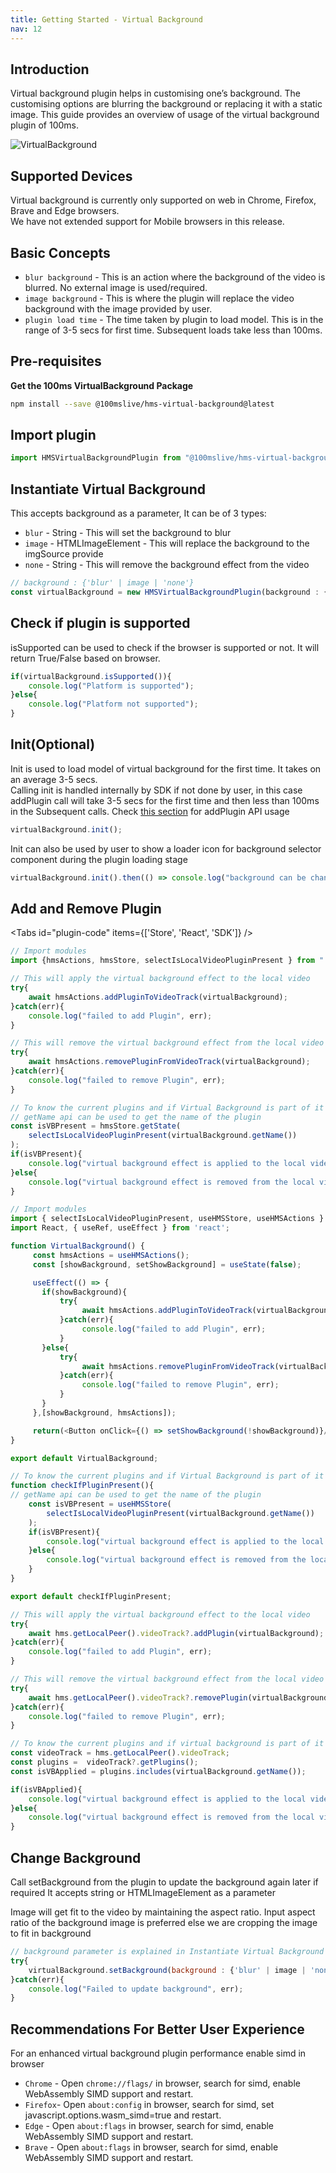 ```yaml
---
title: Getting Started - Virtual Background
nav: 12
---
```


## Introduction

Virtual background plugin helps in customising one’s background. The customising options are blurring the background or replacing it with a static image.
This guide provides an overview of usage of the virtual background plugin of 100ms.

![VirtualBackground](/docs/v2/vb.gif)

## Supported Devices

Virtual background is currently only supported on web in Chrome, Firefox, Brave and Edge browsers.<br/>
We have not extended support for Mobile browsers in this release.

## Basic Concepts

-   `blur background`  - This is an action where the background of the video is blurred. No external image is used/required.
-   `image background` - This is where the plugin will replace the video background with the image provided by user.
-   `plugin load time` - The time taken by plugin to load model. This is in the range of 3-5 secs for first time. Subsequent loads take less than 100ms.

## Pre-requisites

**Get the 100ms VirtualBackground Package**

```bash
npm install --save @100mslive/hms-virtual-background@latest
```

## Import plugin

```jsx
import HMSVirtualBackgroundPlugin from "@100mslive/hms-virtual-background";
```

## Instantiate Virtual Background

This accepts background as a parameter, It can be of 3 types:
- `blur` - String - This will set the background to blur
- `image` - HTMLImageElement - This will replace the background to the imgSource provide
- `none` - String - This will remove the background effect from the video

```jsx
// background : {'blur' | image | 'none'}
const virtualBackground = new HMSVirtualBackgroundPlugin(background : {'blur' | image | 'none'});
```

## Check if plugin is supported

isSupported can be used to check if the browser is supported or not.
It will return True/False based on browser.

```jsx
if(virtualBackground.isSupported()){
    console.log("Platform is supported");
}else{
    console.log("Platform not supported");
}
```

## Init(Optional)

Init is used to load model of virtual background for the first time.
It takes on an average 3-5 secs.<br/>
Calling init is handled internally by SDK if not done by user, in this case addPlugin call will
take 3-5 secs for the first time and then less than 100ms in the Subsequent calls.
Check [this section](#add-and-remove-plugin) for addPlugin API usage

```jsx
virtualBackground.init();
```

Init can also be used by user to show a loader icon for background selector component during the plugin loading stage

```jsx
virtualBackground.init().then(() => console.log("background can be changed now"))
```

## Add and Remove Plugin

<Tabs id="plugin-code" items={['Store', 'React', 'SDK']} />

<Tab id='plugin-code-0'>

```js
// Import modules
import {hmsActions, hmsStore, selectIsLocalVideoPluginPresent } from "./hms";
```

```js
// This will apply the virtual background effect to the local video
try{
    await hmsActions.addPluginToVideoTrack(virtualBackground);
}catch(err){
    console.log("failed to add Plugin", err);
}
```

```js
// This will remove the virtual background effect from the local video
try{
    await hmsActions.removePluginFromVideoTrack(virtualBackground);
}catch(err){
    console.log("failed to remove Plugin", err);
}
```

```js
// To know the current plugins and if Virtual Background is part of it
// getName api can be used to get the name of the plugin
const isVBPresent = hmsStore.getState(
    selectIsLocalVideoPluginPresent(virtualBackground.getName())
);
if(isVBPresent){
    console.log("virtual background effect is applied to the local video");
}else{
    console.log("virtual background effect is removed from the local video");
}
```
</Tab>

<Tab id='plugin-code-1'>

```js
// Import modules
import { selectIsLocalVideoPluginPresent, useHMSStore, useHMSActions } from '@100mslive/hms-video-react';
import React, { useRef, useEffect } from 'react';
```

```js
function VirtualBackground() {
     const hmsActions = useHMSActions();
     const [showBackground, setShowBackground] = useState(false);

     useEffect(() => {
       if(showBackground){
           try{
                await hmsActions.addPluginToVideoTrack(virtualBackground);
           }catch(err){
                console.log("failed to add Plugin", err);
           }
       }else{
           try{
                await hmsActions.removePluginFromVideoTrack(virtualBackground);
           }catch(err){
                console.log("failed to remove Plugin", err);
           }
       }
     },[showBackground, hmsActions]);

     return(<Button onClick={() => setShowBackground(!showBackground)}/>)
}

export default VirtualBackground;
```

```js
// To know the current plugins and if Virtual Background is part of it
function checkIfPluginPresent(){
// getName api can be used to get the name of the plugin
    const isVBPresent = useHMSStore(
        selectIsLocalVideoPluginPresent(virtualBackground.getName())
    );
    if(isVBPresent){
        console.log("virtual background effect is applied to the local video");
    }else{
        console.log("virtual background effect is removed from the local video");
    }
}

export default checkIfPluginPresent;
```
</Tab>

<Tab id='plugin-code-2'>

```js
// This will apply the virtual background effect to the local video
try{
    await hms.getLocalPeer().videoTrack?.addPlugin(virtualBackground);
}catch(err){
    console.log("failed to add Plugin", err);
}
```

```js
// This will remove the virtual background effect from the local video
try{
    await hms.getLocalPeer().videoTrack?.removePlugin(virtualBackground);
}catch(err){
    console.log("failed to remove Plugin", err);
}
```

```js
// To know the current plugins and if virtual background is part of it
const videoTrack = hms.getLocalPeer().videoTrack;
const plugins =  videoTrack?.getPlugins();
const isVBApplied = plugins.includes(virtualBackground.getName());

if(isVBApplied){
    console.log("virtual background effect is applied to the local video");
}else{
    console.log("virtual background effect is removed from the local video");
}
```
</Tab>

## Change Background

Call setBackground from the plugin to update the background again later if required
It accepts string or HTMLImageElement as a parameter

Image will get fit to the video by maintaining the aspect ratio.
Input aspect ratio of the background image is preferred else we are cropping the image to fit in background

```jsx
// background parameter is explained in Instantiate Virtual Background section
try{
    virtualBackground.setBackground(background : {'blur' | image | 'none'});
}catch(err){
    console.log("Failed to update background", err);
}
```

## Recommendations For Better User Experience

For an enhanced virtual background plugin performance enable simd in browser

-  `Chrome` - Open `chrome://flags/` in browser, search for simd, enable WebAssembly SIMD support and restart.
-  `Firefox`- Open `about:config` in browser, search for simd, set javascript.options.wasm_simd=true and restart.
-  `Edge`   - Open `about:flags` in browser, search for simd, enable WebAssembly SIMD support and restart.
-  `Brave`  - Open `about:flags` in browser, search for simd, enable WebAssembly SIMD support and restart.
